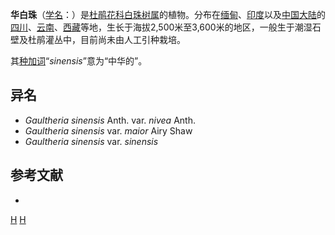 {{Speciesbox
| genus = Gaultheria
| species =  sinensis
| authority = J.Anthony, 1933
| subdivision_ranks =[[变种|变种]]
| subdivision =
* 华白珠 ''G. s.'' var. ''sinensis''
* [[白果华白珠|白果华白珠]] ''G. s.'' var. ''nivea''
}}

'''华白珠'''（[[学名|学名]]：{{lang|la|''Gaultheria sinensis''}}）是[[杜鹃花科|杜鹃花科]][[白珠树属|白珠树属]]的植物。分布在[[缅甸|缅甸]]、[[印度|印度]]以及[[中国大陆|中国大陆]]的[[四川|四川]]、[[云南|云南]]、[[西藏|西藏]]等地，生长于海拔2,500米至3,600米的地区，一般生于潮湿石壁及杜鹃灌丛中，目前尚未由人工引种栽培。

其[[种加词|种加词]]“''sinensis''”意为“中华的”。

== 异名 ==
* ''Gaultheria sinensis'' Anth. var. ''nivea'' Anth.
* ''Gaultheria sinensis'' var. ''maior'' Airy Shaw
* ''Gaultheria sinensis'' var. ''sinensis''

== 参考文献 ==
<div class="references-small">
* {{cite web| url =http://www.bioinfo.cn/db05/KmzwSpecies.php?action=view&id=23027| title =华白珠（原变种）| work =《中国高等植物数据库全库》| publisher =中国科学院微生物研究所| author =昆明植物研究所| accessdate =2009-02-25}}{{dead link|date=2017年11月 |bot=InternetArchiveBot |fix-attempted=yes }}
</div>
{{Taxonbar|from=Q10905846}}

[[Category:白珠树属|H]]
[[Category:1933年描述的植物|H]]


{{植物小作品}}